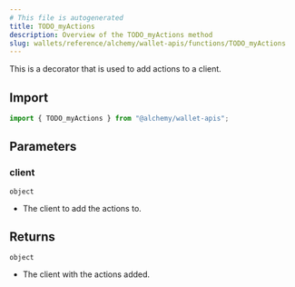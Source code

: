 ```yaml
---
# This file is autogenerated
title: TODO_myActions
description: Overview of the TODO_myActions method
slug: wallets/reference/alchemy/wallet-apis/functions/TODO_myActions
---
```


This is a decorator that is used to add actions to a client.

## Import

```ts
import { TODO_myActions } from "@alchemy/wallet-apis";
```

## Parameters

### client

`object`

- The client to add the actions to.

## Returns

`object`

- The client with the actions added.
